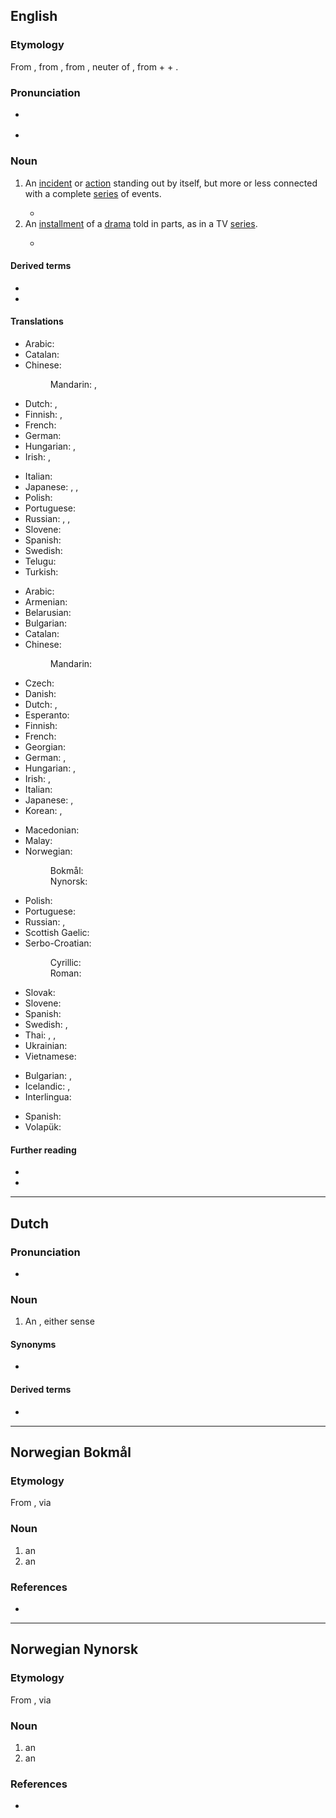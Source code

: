 {{also|Episode|épisode}}
==English==
{{wikipedia}}

===Etymology===
From {{etyl|fr|en}} {{m|fr|épisode}}, from {{etyl|NL.|en}} {{m|la|*episodium}}, from {{etyl|grc|en}} {{m|grc|ἐπεισόδιον||a parenthetic addition, episode}}, neuter of {{m|grc|ἐπεισόδιος||following upon the entrance, coming in besides, adventitious}}, from {{m|grc|ἐπί||on}} + {{m|grc|εἰς||into}} + {{m|grc|ὀδός||way}}.

===Pronunciation===
* {{a|GenAm}} {{IPA|/ˈɛpɪsoʊd/|lang=en}}
* {{audio|en-us-episode.ogg|Audio (US)|lang=en}}

===Noun===
{{en-noun}}

# An [[incident]] or [[action]] standing out by itself, but more or less connected with a complete [[series]] of events.
#: {{ux|en|It was a most embarrassing '''episode''' in my life.}}
#* {{quote-book|year=1935|author=[[w:John Palmer (author)|Francis Beeding]]
|chapter=10/6|title=[http://openlibrary.org/works/OL245514W The Norwich Victims]
|passage=The Attorney-General, however, had used this '''episode''', which Martin in retrospect had felt to be a blot on the scutcheon, merely to emphasise the intelligence and resource of the prisoner.}}
# An [[installment]] of a [[drama]] told in parts, as in a TV [[series]].
#: {{ux|en|I can't wait till next week’s '''episode'''.}}
#* {{quote-journal|date=May 20, 2012|author=Nathan Rabin
|title=[http://www.avclub.com/articles/marge-gets-a-job,73723 TV: Review: THE SIMPSONS (CLASSIC): “Marge Gets A Job” (season 4, episode 7; originally aired 11/05/1992)]
|work=The Onion AV Club
|passage=We all know how genius “Kamp Krusty,” “A Streetcar Named Marge,” “Homer The Heretic,” “Itchy & Scratchy: The Movie” and “Mr. Plow” are, but even the relatively unheralded '''episodes''' offer wall-to-wall laughs and some of the smartest, darkest, and weirdest gags ever Trojan-horsed into a network cartoon with a massive family audience.}}

====Derived terms====
* {{l|en|episodic}}
* {{l|en|episodical}}

====Translations====
{{trans-top|incident or action connected with a series of events}}
* Arabic: {{t|ar|حَادِثَة|f}}
* Catalan: {{t+|ca|episodi|m}}
* Chinese:
*: Mandarin: {{t+|cmn|事件|tr=shìjiàn|sc=Hani}}, {{t+|cmn|插曲|tr=chāqǔ|sc=Hani}}
* Dutch: {{t+|nl|gebeuren|n}}, {{t+|nl|episode}}
* Finnish: {{t+|fi|tapaus}}, {{t+|fi|episodi}}
* French: {{t+|fr|épisode|m}}
* German: {{t+|de|Episode|f}}
* Hungarian: {{t+|hu|esemény}}, {{t+|hu|epizód}}
* Irish: {{t+|ga|eachtra|f}}, {{t|ga|teagmhas|m}}
{{trans-mid}}
* Italian: {{t+|it|episodio}}
* Japanese: {{t+|ja|出来事|tr=できごと, dekigoto|sc=Jpan}}, {{t|ja|挿話|tr=そうわ, sōwa|sc=Jpan}}, {{t|ja|エピソード|tr=episōdo|sc=Jpan}}
* Polish: {{t+|pl|epizod|m}}
* Portuguese: {{t+|pt|episódio|m}}
* Russian: {{t+|ru|эпизо́д|m}}, {{t+|ru|слу́чай|m}}, {{t+|ru|собы́тие|n}}
* Slovene: {{t|sl|epizoda|f}}
* Spanish: {{t+|es|episodio|m}}
* Swedish: {{t+|sv|episod|c}}
* Telugu: {{t+|te|ఉపకథ}}
* Turkish: {{t+|tr|epizot}}
{{trans-bottom}}

{{trans-top|installment of a drama told in parts}}
* Arabic: {{t|ar|حَلْقَة|f}}
* Armenian: {{t-needed|hy}}
* Belarusian: {{t|be|эпізо́д|m|sc=Cyrl}}
* Bulgarian: {{t+|bg|епизо́д|m|sc=Cyrl}}
* Catalan: {{t+|ca|episodi|m}}
* Chinese:
*: Mandarin: {{t+|cmn|集|tr=jí|sc=Hani}}
* Czech: {{t+|cs|epizoda|f}}
* Danish: {{t+|da|afsnit}}
* Dutch: {{t+|nl|episode|f}}, {{t+|nl|aflevering|f}}
* Esperanto: {{t|eo|epizodo}}
* Finnish: {{t+|fi|jakso}}
* French: {{t+|fr|épisode|m}}
* Georgian: {{t|ka|ეპიზოდი}}
* German: {{t+|de|Episode|f}}, {{t+|de|Folge|f}}
* Hungarian: {{t+|hu|rész}}, {{t+|hu|epizód}}
* Irish: {{t|ga|eagrán|m}}, {{t|ga|eipeasóid|f}}
* Italian: {{t+|it|episodio|m}}
* Japanese: {{t|ja|エピソード|tr=episōdo|sc=Jpan}}, {{t+|ja|話|tr=わ, wa|sc=Jpan}} {{qualifier|counter, used with numerals}}
* Korean: {{t+|ko|에피소드}}, {{t+|ko|화}}
{{trans-mid}}
* Macedonian: {{t|mk|епизода|f}}
* Malay: {{t|ms|episod}}
* Norwegian:
*: Bokmål: {{t+|nb|episode|m}}
*: Nynorsk: {{t|nn|episode|m}}
* Polish: {{t+|pl|odcinek|m}}
* Portuguese: {{t+|pt|episódio|m}}
* Russian: {{t+|ru|эпизо́д|m}}, {{t+|ru|се́рия|f}}
* Scottish Gaelic: {{t|gd|eadar-sgeul|m}}
* Serbo-Croatian:
*: Cyrillic: {{t|sh|епизода|f}}
*: Roman: {{t+|sh|epizoda|f}}
* Slovak: {{t|sk|epizóda|f}}
* Slovene: {{t|sl|epizoda|f}}
* Spanish: {{t+|es|episodio|m}}
* Swedish: {{t+|sv|episod|c}}, {{t+|sv|avsnitt|n}}
* Thai: {{t+|th|ฉาก}}, {{t+|th|ตอน}}, {{t+|th|บท}}
* Ukrainian: {{t|uk|епізо́д|m|sc=Cyrl}}
* Vietnamese: {{t+|vi|phần}}
{{trans-bottom}}

{{checktrans-top}}
* Bulgarian: {{t+check|bg|случка|f|tr=1|sc=Cyrl}}, {{t+check|bg|епизод|m|sc=Cyrl}}
* Icelandic: {{qualifier|1}} {{t+check|is|atvik}}, {{qualifier|2}} {{t+check|is|þáttur}}
* Interlingua: {{t-check|ia|episodio}}
{{trans-mid}}
* Spanish: {{t+check|es|episodio}}
* Volapük: {{t-check|vo|näijenot}}
{{trans-bottom}}

====Further reading====
* {{R:Webster 1913}}
* {{R:Century 1911}}

----

==Dutch==

===Pronunciation===
* {{audio|Nl-episode.ogg|Audio|lang=nl}}

===Noun===
{{nl-noun|f|-en|pl2=-s|episodetje}}

# An {{l|en|episode}}, either sense

====Synonyms====
* {{sense|drama}} {{l|nl|aflevering}}

====Derived terms====
* {{l|nl|episodisch}}

----

==Norwegian Bokmål==

===Etymology===
From {{der|nb|grc|ἐπεισόδιον}}, via {{der|nb|fr|épisode|}}

===Noun===
{{nb-noun-m1}}

# an {{l|en|episode}}
# an {{l|en|incident}}

===References===
* {{R:The Bokmål Dictionary}}

----

==Norwegian Nynorsk==

===Etymology===
From {{der|nn|grc|ἐπεισόδιον}}, via {{der|nn|fr|épisode|}}

===Noun===
{{nn-noun-m1}}

# an {{l|en|episode}}
# an {{l|en|incident}}

===References===
* {{R:The Nynorsk Dictionary}}